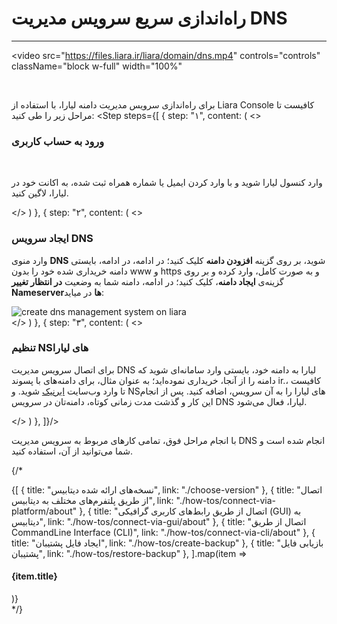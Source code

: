 
<Layout>

# راه‌اندازی سریع سرویس مدیریت DNS
<hr className="mb-2" />

<video
src="https://files.liara.ir/liara/domain/dns.mp4"
controls="controls"
className="block w-full"
width="100%"
></video>
<br />

  برای راه‌اندازی سرویس مدیریت دامنه لیارا، با استفاده از <Link className="blue-link" href="/references/user-panel/about">Liara Console</Link> کافیست تا مراحل زیر را طی کنید:
  <Step  steps={[
{
  step: "۱",
  content: (
  <>
    <h3>ورود به حساب کاربری</h3>   
    <p>وارد <Link className="blue-link" href="https://console.liara.ir">کنسول لیارا</Link> شوید و با وارد کردن ایمیل یا شماره همراه ثبت شده، به اکانت خود در لیارا، لاگین کنید.</p>
  </>
  )
  },
  {
  step: "۲",
  content: (
  <>
    <h3>ایجاد سرویس DNS</h3>
    <p>
      وارد منوی <b>DNS</b> شوید، بر روی گزینه <b>افزودن دامنه</b> کلیک کنید؛ در ادامه، 
      در ادامه، بایستی دامنه خریداری شده خود را بدون www و https و به صورت کامل، وارد کرده و بر روی گزینه‌ی <b>ایجاد دامنه</b>، کلیک کنید؛ در 
      ادامه، دامنه شما به وضعیت <b>در انتظار تغییر Nameserverها</b> در میاید:
    </p>
    <div className="h-3" />
    <img src="https://files.liara.ir/liara/docs/add-domain-to-dns-management-system.gif" alt="create dns management system on liara" />
    <div className="h-3" />
  </>
  )
  },
  {
  step: "۳",
  content: (
  <>
    <h3>تنظیم NSهای لیارا</h3>
    <p>
      برای اتصال سرویس مدیریت DNS لیارا به دامنه خود، بایستی وارد سامانه‌ای شوید که دامنه را از آنجا، خریداری نموده‌اید؛ به عنوان مثال، 
      برای دامنه‌های با پسوند <Important>ir.</Important>، کافیست تا وارد وب‌سایت <a href="https://nic.ir" className="blue-link">ایرنیک</a> شوید. و NSهای لیارا را به آن سرویس، اضافه کنید. پس از انجام این کار و گذشت مدت زمانی کوتاه، دامنه‌تان در سرویس DNS لیارا، فعال می‌شود.
    </p>
  </>
  )
  },
]}/>
<div className="h-5" />
با انجام مراحل فوق، تمامی کارهای مربوط به سرویس مدیریت DNS انجام شده است و شما می‌توانید از آن، استفاده کنید.

{/* 
<Section id="see-also" title="همچنین بخوانید:" />

<div className='h-2' />
<div className="grid md:grid-cols-2 gap-4">
            {[
      {
        title: "نسخه‌های ارائه شده دیتابیس",
        link: "./choose-version"
      },
      {
        title: "اتصال از طریق پلتفرم‌های مختلف به دیتابیس",
        link: "./how-tos/connect-via-platform/about"
      },
      {
        title: "اتصال از طریق رابط‌های کاربری گرافیکی (GUI) به دیتابیس",
        link: "./how-tos/connect-via-gui/about"
      },
      {
        title: "اتصال از طریق CommandLine Interface (CLI)",
        link: "./how-tos/connect-via-cli/about"
      },
      {
        title: "ایجاد فایل پشتیبان",
        link: "./how-tos/create-backup"
      },
      {
        title: "بازیابی فایل پشتیبان",
        link: "./how-tos/restore-backup"
      },
  ].map(item =>
    <Link href={item.link}>
    <Card className="flex cursor-pointer w-full items-center justify-between">
        <div className="flex items-center gap-3">
        <h4>
            {item.title}
        </h4>
        </div>
        <GoArrowLeft className="ml-1" />
    </Card>
    </Link>
            )}
</div> */}

</Layout>